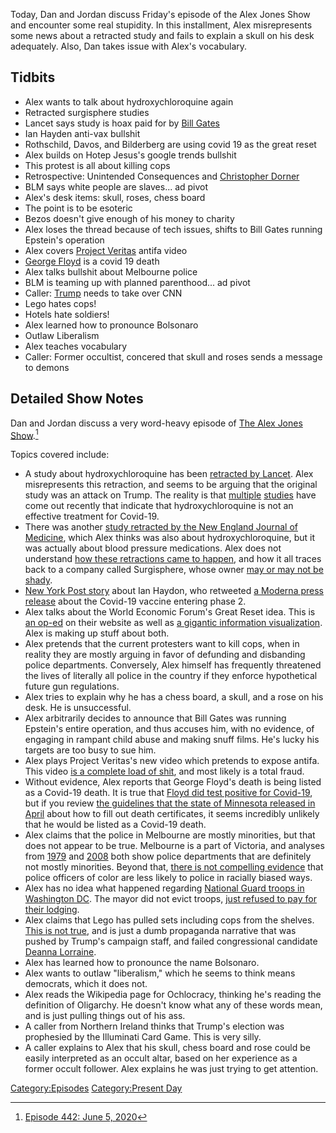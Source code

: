 {{DEFAULTSORT:
    #_EPISODE_0442:June 5, 2020
}}{{Episode
    | title           = June 5, 2020
    | caption         = Listen to this episode on [https://knowledgefight.libsyn.com/442-june-5-2020 Libsyn] [https://open.spotify.com/episode/6hcWEFzrsOUcofctgKDFxt Spotify], Read the [[Transcript/442: June 5, 2020|Unofficial Transcript]]
    | episodeNumber   = 442
    | length          = 01:58:24
    | airDate         = June 8, 2020
    | coverageDate    = June 5, 2020
    | episodeType     = [[:Category:Present Day|Present Day]]
    | appearance      = [[Bill Gates]], [[Ian Hayden]], [[Jeffrey Epstein]], [[George Floyd]]
    | previousEpisode = [[441: June 3-4, 2020]]
    | nextEpisode     = [[443: June 9, 2020]]
}}

{{Stub}}

Today, Dan and Jordan discuss Friday's episode of the Alex Jones Show and encounter some real stupidity. In this installment, Alex misrepresents some news about a retracted study and fails to explain a skull on his desk adequately. Also, Dan takes issue with Alex's vocabulary.

==Tidbits==

*Alex wants to talk about hydroxychloroquine again
*Retracted surgisphere studies
*Lancet says study is hoax paid for by [[Bill Gates]]
*Ian Hayden anti-vax bullshit
*Rothschild, Davos, and Bilderberg are using covid 19 as the great reset
*Alex builds on Hotep Jesus's google trends bullshit
*This protest is all about killing cops
*Retrospective: Unintended Consequences and [[Christopher Dorner]]
*BLM says white people are slaves... ad pivot
*Alex's desk items: skull, roses, chess board
*The point is to be esoteric
*Bezos doesn't give enough of his money to charity
*Alex loses the thread because of tech issues, shifts to Bill Gates running Epstein's operation
*Alex covers [[Project Veritas]] antifa video
*[[George Floyd]] is a covid 19 death
*Alex talks bullshit about Melbourne police
*BLM is teaming up with planned parenthood... ad pivot
*Caller: [[Donald Trump|Trump]] needs to take over CNN
*Lego hates cops!
*Hotels hate soldiers!
*Alex learned how to pronounce Bolsonaro
*Outlaw Liberalism
*Alex teaches vocabulary
*Caller: Former occultist, concered that skull and roses sends a message to demons

==Detailed Show Notes==

Dan and Jordan discuss a very word-heavy episode of [[The Alex Jones Show]].<ref>[https://knowledgefight.com/research/2020/6/8/episode-442-june-5-2020 Episode 442: June 5, 2020]</ref>

Topics covered include:

*A study about hydroxychloroquine has been [https://www.statnews.com/2020/06/04/lancet-retracts-major-covid-19-paper-that-raised-safety-concerns-about-malaria-drugs/ retracted by Lancet]. Alex misrepresents this retraction, and seems to be arguing that the original study was an attack on Trump. The reality is that [https://www.statnews.com/2020/06/03/hydroxychloroquine-does-not-prevent-covid-19-infection-in-people-who-have-been-exposed-study-says/ multiple] [https://www.statnews.com/2020/06/05/hydroxychloroquine-had-no-benefit-for-hospitalized-covid-19-patients-possibly-closing-door-to-use-of-drug/ studies] have come out recently that indicate that hydroxychloroquine is not an effective treatment for Covid-19.
*There was another [https://www.nejm.org/doi/full/10.1056/NEJMoa2007621 study retracted by the New England Journal of Medicine], which Alex thinks was also about hydroxychloroquine, but it was actually about blood pressure medications. Alex does not understand [https://www.theguardian.com/science/2020/may/28/questions-raised-over-hydroxychloroquine-study-which-caused-who-to-halt-trials-for-covid-19 how these retractions came to happen], and how it all traces back to a company called Surgisphere, whose owner [https://www.buzzfeednews.com/article/peteraldhous/image-manipulation-surgisphere-sapan-desai may or may not be shady].
*[https://nypost.com/2020/05/27/moderna-coronavirus-vaccine-tester-fainted-had-high-fever/ New York Post story] about Ian Haydon, who retweeted [https://investors.modernatx.com/news-releases/news-release-details/moderna-announces-first-participants-each-age-cohort-dosed-phase a Moderna press release] about the Covid-19 vaccine entering phase 2.
*Alex talks about the World Economic Forum's Great Reset idea. This is [https://www.weforum.org/agenda/2020/06/now-is-the-time-for-a-great-reset/ an op-ed] on their website as well as [https://intelligence.weforum.org/topics/a1G0X000006OLciUAG?tab=publications a gigantic information visualization]. Alex is making up stuff about both.
*Alex pretends that the current protesters want to kill cops, when in reality they are mostly arguing in favor of defunding and disbanding police departments. Conversely, Alex himself has frequently threatened the lives of literally all police in the country if they enforce hypothetical future gun regulations.
*Alex tries to explain why he has a chess board, a skull, and a rose on his desk. He is unsuccessful.
*Alex arbitrarily decides to announce that Bill Gates was running Epstein's entire operation, and thus accuses him, with no evidence, of engaging in rampant child abuse and making snuff films. He's lucky his targets are too busy to sue him.
*Alex plays Project Veritas's new video which pretends to expose antifa. This video [https://www.thedailybeast.com/project-veritas-uses-bookstore-from-portlandia-as-nefarious-antifa-hq is a complete load of shit], and most likely is a total fraud.
*Without evidence, Alex reports that George Floyd's death is being listed as a Covid-19 death. It is true that [https://www.cnn.com/2020/06/04/health/george-floyd-coronavirus-autopsy/index.html Floyd did test positive for Covid-19], but if you review [https://www.cdc.gov/nchs/data/nvss/vsrg/vsrg03-508.pdf the guidelines that the state of Minnesota released in April] about how to fill out death certificates, it seems incredibly unlikely that he would be listed as a Covid-19 death.
*Alex claims that the police in Melbourne are mostly minorities, but that does not appear to be true. Melbourne is a part of Victoria, and analyses from [http://johnbraithwaite.com/wp-content/uploads/2016/03/Note%20on%20the%20Demographic%20Composition%20of%20Australian%20Police%20Forces%20and%20Prisons%20Services.pdf 1979] and [https://researchbank.swinburne.edu.au/file/cbac5752-a103-44b8-acda-1bd155166f30/1/PDF%20%28Published%20version%29.pdf 2008] both show police departments that are definitely not mostly minorities. Beyond that, [http://www.policeaccountability.org.au/racial-profiling/will-a-more-diverse-police-force-reduce-racial-profiling/ there is not compelling evidence] that police officers of color are less likely to police in racially biased ways.
*Alex has no idea what happened regarding [https://ksltv.com/438915/utah-national-guardsmen-evicted-from-dc-hotels/ National Guard troops in Washington DC]. The mayor did not evict troops, [https://www.wusa9.com/article/news/verify/verify-no-dc-mayor-bowser-did-not-evict-national-guard-members-from-a-marriott-hotel/65-202afda1-1b47-4101-a4d2-7a9a0be6b7ed just refused to pay for their lodging].
*Alex claims that Lego has pulled sets including cops from the shelves. [https://factcheck.thedispatch.com/p/did-lego-pull-products-featuring This is not true], and is just a dumb propaganda narrative that was pushed by Trump's campaign staff, and failed congressional candidate [[DeAnna Lorraine|Deanna Lorraine]].
*Alex has learned how to pronounce the name Bolsonaro.
*Alex wants to outlaw "liberalism," which he seems to think means democrats, which it does not.
*Alex reads the Wikipedia page for Ochlocracy, thinking he's reading the definition of Oligarchy. He doesn't know what any of these words mean, and is just pulling things out of his ass.
*A caller from Northern Ireland thinks that Trump's election was prophesied by the Illuminati Card Game. This is very silly.
*A caller explains to Alex that his skull, chess board and rose could be easily interpreted as an occult altar, based on her experience as a former occult follower. Alex explains he was just trying to get attention.

[[Category:Episodes]]
[[Category:Present Day]]
